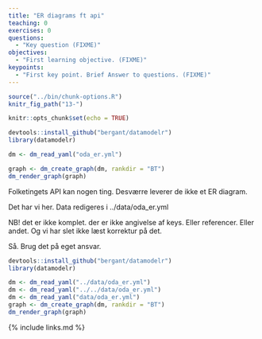 ```yaml
---
title: "ER diagrams ft api"
teaching: 0
exercises: 0
questions:
  - "Key question (FIXME)"
objectives:
  - "First learning objective. (FIXME)"
keypoints:
  - "First key point. Brief Answer to questions. (FIXME)"
---
```


```r
source("../bin/chunk-options.R")
knitr_fig_path("13-")
```

```r
knitr::opts_chunk$set(echo = TRUE)
```

```r
devtools::install_github("bergant/datamodelr")
library(datamodelr)

dm <- dm_read_yaml("oda_er.yml")

graph <- dm_create_graph(dm, rankdir = "BT")
dm_render_graph(graph)
```

Folketingets API kan nogen ting. 
Desværre leverer de ikke et ER diagram.

Det har vi her. Data redigeres i ../data/oda_er.yml

NB! det er ikke komplet. der er ikke angivelse af keys. Eller referencer.
Eller andet. Og vi har slet ikke læst korrektur på det.

Så. Brug det på eget ansvar.

```r
devtools::install_github("bergant/datamodelr")
library(datamodelr)

dm <- dm_read_yaml("../data/oda_er.yml")
dm <- dm_read_yaml("../../data/oda_er.yml")
dm <- dm_read_yaml("data/oda_er.yml")
graph <- dm_create_graph(dm, rankdir = "BT")
dm_render_graph(graph)
```

{% include links.md %}